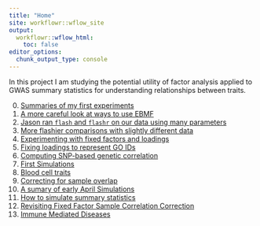 ```yaml
---
title: "Home"
site: workflowr::wflow_site
output:
  workflowr::wflow_html:
    toc: false
editor_options:
  chunk_output_type: console
---
```


In this project I am studying the potential utility of factor analysis applied to GWAS summary statistics for understanding relationships between traits. 

0. [Summaries of my first experiments](basic_flash_analysis.html)
1. [A more careful look at ways to use EBMF](metabo_flash_experiments.html)
1. [Jason ran `flash` and `flashr` on our data using many parameters](https://willwerscheid.github.io/FLASHvestigations/jean.html)
1. [More flashier comparisons with slightly different data](metabo_flash_experiments_order1.html)
1. [Experimenting with fixed factors and loadings](fixed_factors.html)
1. [Fixing loadings to represent GO IDs](pathway_factors.html)
1. [Computing SNP-based genetic correlation](genetic_correlation.html)
1. [First Simulations](simulations.html)
1. [Blood cell traits](blood_cell.html)
1. [Correcting for sample overlap](simulations2.html)
1. [A sumary of early April Simulations](sample_cor_ld_sims.html)
1. [How to simulate summary statistics](simulating_data.html)
1. [Revisiting Fixed Factor Sample Correlation Correction](fixed_factors2.html)
1. [Immune Mediated Diseases](imd.html)
